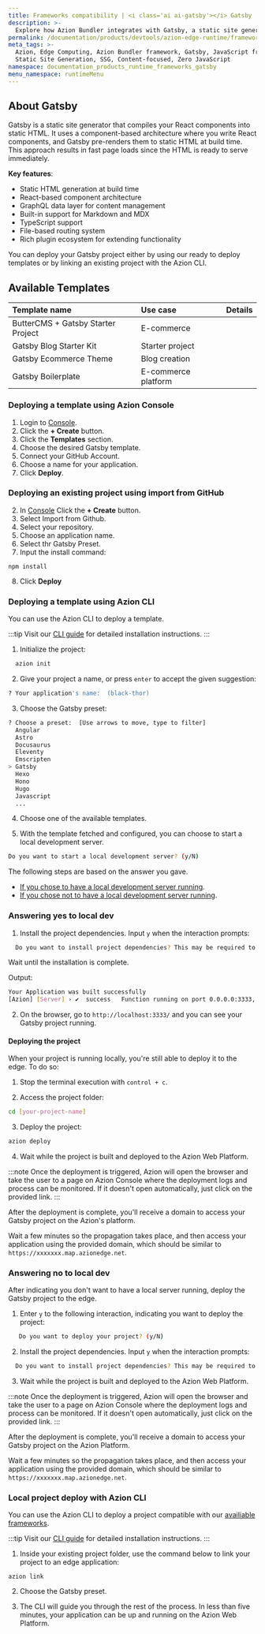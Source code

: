 ```yaml
---
title: Frameworks compatibility | <i class='ai ai-gatsby'></i> Gatsby
description: >-
  Explore how Azion Bundler integrates with Gatsby, a static site generator that compiles your React components into static HTML.
permalink: /documentation/products/devtools/azion-edge-runtime/frameworks-compatibility/gatsby/
meta_tags: >-
  Azion, Edge Computing, Azion Bundler framework, Gatsby, JavaScript frameworks,
  Static Site Generation, SSG, Content-focused, Zero JavaScript
namespace: documentation_products_runtime_frameworks_gatsby
menu_namespace: runtimeMenu
---
```



## About Gatsby

Gatsby is a static site generator that compiles your React components into static HTML. It uses a component-based architecture where you write React components, and Gatsby pre-renders them to static HTML at build time. This approach results in fast page loads since the HTML is ready to serve immediately.

**Key features**:
- Static HTML generation at build time
- React-based component architecture
- GraphQL data layer for content management
- Built-in support for Markdown and MDX
- TypeScript support
- File-based routing system
- Rich plugin ecosystem for extending functionality

You can deploy your Gatsby project either by using our ready to deploy templates or by linking an existing project with the Azion CLI.

## Available Templates

| Template name | Use case | Details |
|:-------------|:---------|:-----|
| ButterCMS + Gatsby Starter Project | E-commerce | <LinkButton link="/en/documentation/products/templates/gatsby-butter-starter/" label="Learn more" severity="secondary" /> |
| Gatsby Blog Starter Kit| Starter project | <LinkButton link="/en/documentation/products/templates/gatsby-blog/" label="Learn more" severity="secondary" /> |
| Gatsby Ecommerce Theme | Blog creation | <LinkButton link="/en/documentation/products/templates/gatsby-ecommerce/" label="Learn more" severity="secondary" /> |
| Gatsby Boilerplate| E-commerce platform | <LinkButton link="/en/documentation/products/templates/gatsby-boilerplate/" label="Learn more" severity="secondary" /> |

### Deploying a template using Azion Console

1. Login to [Console](https://console.azion.com).
2. Click the **\+ Create** button.
3. Click the **Templates** section.
4. Choose the desired Gatsby template.
5. Connect your GitHub Account.
6. Choose a name for your application.
7. Click **Deploy**.

### Deploying an existing project using import from GitHub

2. In [Console](https://console.azion.com) Click the **\+ Create** button.
3. Select Import from Github.
4. Select your repository.
5. Choose an application name.
6. Select thr Gatsby Preset.
7. Input the install command:

```
npm install
```
8. Click **Deploy**

### Deploying a template using Azion CLI

You can use the Azion CLI to deploy a template.

:::tip
Visit our [CLI guide](/en/documentation/products/azion-cli/overview/#installing-azion-cli) for detailed installation instructions.
:::

1. Initialize the project:

```sh 
  azion init
```

2. Give your project a name, or press `enter` to accept the given suggestion:

```sh 
? Your application's name:  (black-thor)
```

3. Choose the Gatsby preset: 

```sh 
? Choose a preset:  [Use arrows to move, type to filter]
  Angular 
  Astro 
  Docusaurus
  Eleventy
  Emscripten
> Gatsby
  Hexo
  Hono
  Hugo
  Javascript
  ...
```

4. Choose one of the available templates.

5. With the template fetched and configured, you can choose to start a local development server.

```sh 
Do you want to start a local development server? (y/N) 
```

The following steps are based on the answer you gave. 

- [If you chose to have a local development server running](/en/documentation/products/devtools/azion-edge-runtime/frameworks-compatibility/gatsby/#answering-yes-to-local-dev).
- [If you chose not to have a local development server running](/en/documentation/products/devtools/azion-edge-runtime/frameworks-compatibility/gatsby/#answering-no-to-local-dev).

### Answering yes to local dev

1. Install the project dependencies. Input `y` when the interaction prompts:

```sh 
  Do you want to install project dependencies? This may be required to start local development server (y/N)
```

Wait until the installation is complete.

Output:

```sh
Your Application was built successfully
[Azion] [Server] › ✔  success   Function running on port 0.0.0.0:3333, url: http://localhost:3333
```

2. On the browser, go to `http://localhost:3333/` and you can see your Gatsby project running.

#### Deploying the project

When your project is running locally, you're still able to deploy it to the edge. To do so:

1. Stop the terminal execution with `control + c`. 

2. Access the project folder:

```sh
cd [your-project-name] 
```

3. Deploy the project: 

```sh
azion deploy
```

4. Wait while the project is built and deployed to the Azion Web Platform.

:::note 
Once the deployment is triggered, Azion will open the browser and take the user to a page on Azion Console where the deployment logs and process can be monitored. If it doesn't open automatically, just click on the provided link.
::: 

After the deployment is complete, you'll receive a domain to access your Gatsby project on the Azion's platform.

Wait a few minutes so the propagation takes place, and then access your application using the provided domain, which should be similar to `https://xxxxxxx.map.azionedge.net`.

### Answering no to local dev

After indicating you don't want to have a local server running, deploy the Gatsby project to the edge.

1. Enter `y` to the following interaction, indicating you want to deploy the project:

```sh
   Do you want to deploy your project? (y/N) 
```

2. Install the project dependencies. Input `y` when the interaction prompts:

```sh 
  Do you want to install project dependencies? This may be required to deploy your project (y/N)
```

3. Wait while the project is built and deployed to the Azion Web Platform.

:::note 
Once the deployment is triggered, Azion will open the browser and take the user to a page on Azion Console where the deployment logs and process can be monitored. If it doesn't open automatically, just click on the provided link.
::: 
 
After the deployment is complete, you'll receive a domain to access your Gatsby project on the Azion Platform.

Wait a few minutes so the propagation takes place, and then access your application using the provided domain, which should be similar to `https://xxxxxxx.map.azionedge.net`.


### Local project deploy with Azion CLI

You can use the Azion CLI to deploy a project compatible with our [availiable frameworks](/en/documentation/products/devtools/azion-edge-runtime/frameworks-compatibility/).

:::tip
Visit our [CLI guide](/en/documentation/products/azion-cli/overview/#installing-azion-cli) for detailed installation instructions.
:::

1. Inside your existing project folder, use the command below to link your project to an edge application:

```shell
azion link
```

2. Choose the Gatsby preset.

3. The CLI will guide you through the rest of the process. In less than five minutes, your application can be up and running on the Azion Web Platform.

